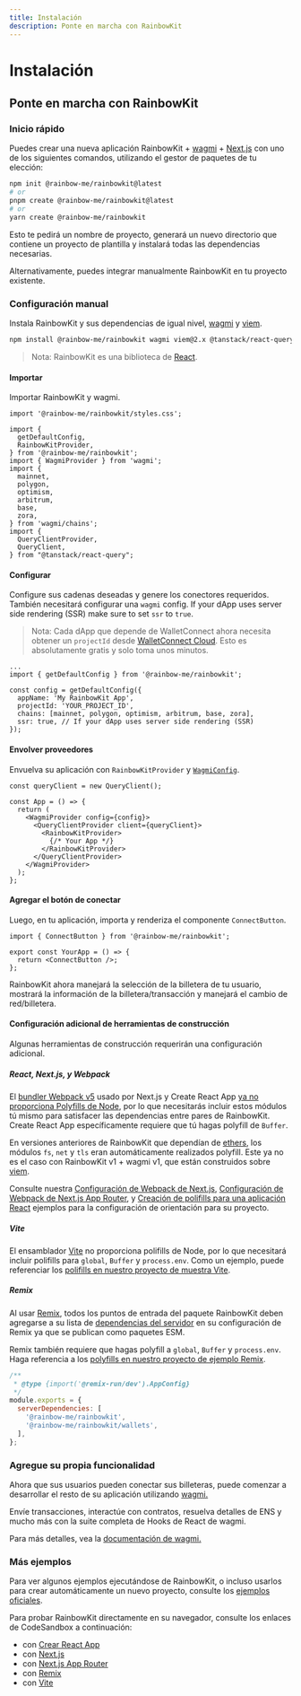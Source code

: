 ```yaml
---
title: Instalación
description: Ponte en marcha con RainbowKit
---
```


# Instalación

## Ponte en marcha con RainbowKit

### Inicio rápido

Puedes crear una nueva aplicación RainbowKit + [wagmi](https://wagmi.sh) + [Next.js](https://nextjs.org) con uno de los siguientes comandos, utilizando el gestor de paquetes de tu elección:

```bash
npm init @rainbow-me/rainbowkit@latest
# or
pnpm create @rainbow-me/rainbowkit@latest
# or
yarn create @rainbow-me/rainbowkit
```

Esto te pedirá un nombre de proyecto, generará un nuevo directorio que contiene un proyecto de plantilla y instalará todas las dependencias necesarias.

Alternativamente, puedes integrar manualmente RainbowKit en tu proyecto existente.

### Configuración manual

Instala RainbowKit y sus dependencias de igual nivel, [wagmi](https://wagmi.sh/) y [viem](https://viem.sh).

```bash
npm install @rainbow-me/rainbowkit wagmi viem@2.x @tanstack/react-query
```

> Nota: RainbowKit es una biblioteca de [React](https://reactjs.org/).

#### Importar

Importar RainbowKit y wagmi.

```tsx
import '@rainbow-me/rainbowkit/styles.css';

import {
  getDefaultConfig,
  RainbowKitProvider,
} from '@rainbow-me/rainbowkit';
import { WagmiProvider } from 'wagmi';
import {
  mainnet,
  polygon,
  optimism,
  arbitrum,
  base,
  zora,
} from 'wagmi/chains';
import {
  QueryClientProvider,
  QueryClient,
} from "@tanstack/react-query";
```

#### Configurar

Configure sus cadenas deseadas y genere los conectores requeridos. También necesitará configurar una `wagmi` config. If your dApp uses server side rendering (SSR) make sure to set `ssr` to `true`.

> Nota: Cada dApp que depende de WalletConnect ahora necesita obtener un `projectId` desde [WalletConnect Cloud](https://cloud.walletconnect.com/). Esto es absolutamente gratis y solo toma unos minutos.

```tsx line=4-99
...
import { getDefaultConfig } from '@rainbow-me/rainbowkit';

const config = getDefaultConfig({
  appName: 'My RainbowKit App',
  projectId: 'YOUR_PROJECT_ID',
  chains: [mainnet, polygon, optimism, arbitrum, base, zora],
  ssr: true, // If your dApp uses server side rendering (SSR)
});
```

#### Envolver proveedores

Envuelva su aplicación con `RainbowKitProvider` y [`WagmiConfig`](https://wagmi.sh/docs/provider).

```tsx
const queryClient = new QueryClient();

const App = () => {
  return (
    <WagmiProvider config={config}>
      <QueryClientProvider client={queryClient}>
        <RainbowKitProvider>
          {/* Your App */}
        </RainbowKitProvider>
      </QueryClientProvider>
    </WagmiProvider>
  );
};
```

#### Agregar el botón de conectar

Luego, en tu aplicación, importa y renderiza el componente `ConnectButton`.

```tsx
import { ConnectButton } from '@rainbow-me/rainbowkit';

export const YourApp = () => {
  return <ConnectButton />;
};
```

RainbowKit ahora manejará la selección de la billetera de tu usuario, mostrará la información de la billetera/transacción y manejará el cambio de red/billetera.

#### Configuración adicional de herramientas de construcción

Algunas herramientas de construcción requerirán una configuración adicional.

##### React, Next.js, y Webpack

El [bundler Webpack v5](https://webpack.js.org/blog/2020-10-10-webpack-5-release/) usado por Next.js y Create React App [ya no proporciona Polyfills de Node](https://webpack.js.org/blog/2020-10-10-webpack-5-release/#automatic-nodejs-polyfills-removed), por lo que necesitarás incluir estos módulos tú mismo para satisfacer las dependencias entre pares de RainbowKit. Create React App específicamente requiere que tú hagas polyfill de `Buffer`.

En versiones anteriores de RainbowKit que dependían de [ethers](https://docs.ethers.org/v5/), los módulos `fs`, `net` y `tls` eran automáticamente realizados polyfill. Este ya no es el caso con RainbowKit v1 + wagmi v1, que están construidos sobre [viem](https://viem.sh/).

Consulte nuestra [Configuración de Webpack de Next.js](https://github.com/rainbow-me/rainbowkit/blob/main/examples/with-next/next.config.js), [Configuración de Webpack de Next.js App Router](https://github.com/rainbow-me/rainbowkit/blob/main/examples/with-next-app/next.config.js), y [Creación de polifills para una aplicación React](https://github.com/rainbow-me/rainbowkit/blob/main/examples/with-create-react-app/src/polyfills.ts) ejemplos para la configuración de orientación para su proyecto.

##### Vite

El ensamblador [Vite](https://vitejs.dev) no proporciona polifills de Node, por lo que necesitará incluir polifills para `global`, `Buffer` y `process.env`. Como un ejemplo, puede referenciar los [polifills en nuestro proyecto de muestra Vite](https://github.com/rainbow-me/rainbowkit/tree/main/examples/with-vite/src/polyfills.ts).

##### Remix

Al usar [Remix](https://remix.run), todos los puntos de entrada del paquete RainbowKit deben agregarse a su lista de [dependencias del servidor](https://remix.run/docs/en/v1/pages/gotchas#importing-esm-packages) en su configuración de Remix ya que se publican como paquetes ESM.

Remix también requiere que hagas polyfill a `global`, `Buffer` y `process.env`. Haga referencia a los [polyfills en nuestro proyecto de ejemplo Remix](https://github.com/rainbow-me/rainbowkit/blob/main/examples/with-remix/app/polyfills.ts).

```js
/**
 * @type {import('@remix-run/dev').AppConfig}
 */
module.exports = {
  serverDependencies: [
    '@rainbow-me/rainbowkit',
    '@rainbow-me/rainbowkit/wallets',
  ],
};
```

### Agregue su propia funcionalidad

Ahora que sus usuarios pueden conectar sus billeteras, puede comenzar a desarrollar el resto de su aplicación utilizando [wagmi.](https://wagmi.sh)

Envíe transacciones, interactúe con contratos, resuelva detalles de ENS y mucho más con la suite completa de Hooks de React de wagmi.

Para más detalles, vea la [documentación de wagmi.](https://wagmi.sh)

### Más ejemplos

Para ver algunos ejemplos ejecutándose de RainbowKit, o incluso usarlos para crear automáticamente un nuevo proyecto, consulte los [ejemplos oficiales](https://github.com/rainbow-me/rainbowkit/tree/main/examples).

Para probar RainbowKit directamente en su navegador, consulte los enlaces de CodeSandbox a continuación:

-   con [Crear React App](https://codesandbox.io/p/sandbox/github/rainbow-me/rainbowkit/tree/main/examples/with-create-react-app)
-   con [Next.js](https://codesandbox.io/p/sandbox/github/rainbow-me/rainbowkit/tree/main/examples/with-next)
-   con [Next.js App Router](https://codesandbox.io/p/sandbox/github/rainbow-me/rainbowkit/tree/main/examples/with-next-app)
-   con [Remix](https://codesandbox.io/p/sandbox/github/rainbow-me/rainbowkit/tree/main/examples/with-remix)
-   con [Vite](https://codesandbox.io/p/sandbox/github/rainbow-me/rainbowkit/tree/main/examples/with-vite)
